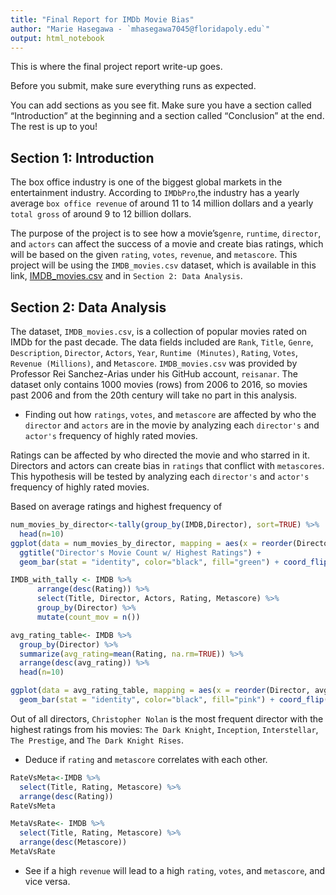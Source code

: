 ```yaml
---
title: "Final Report for IMDb Movie Bias"
author: "Marie Hasegawa - `mhasegawa7045@floridapoly.edu`"
output: html_notebook
---
```


This is where the final project report write-up goes. 


Before you submit, make sure everything runs as expected.

You can add sections as you see fit. Make sure you have a section called "Introduction" at the beginning and a section called "Conclusion" at the end. The rest is up to you!

## Section 1: Introduction

The box office industry is one of the biggest global markets in the entertainment industry. According to `IMDbPro`,the industry has a yearly average ` box office revenue` of around 11 to 14 million dollars and a yearly `total gross` of around 9 to 12 billion dollars.

The purpose of the project is to see how a movie's`genre`, `runtime`, `director`, and `actors` can affect the success of a movie and create bias ratings, which will be based on the given `rating`, `votes`, `revenue`, and `metascore`. This project will be using the `IMDB_movies.csv` dataset, which is available in this link, [IMDB_movies.csv](https://github.com/reisanar/datasets/blob/master/IMDB_movies.csv) and in `Section 2: Data Analysis`.


## Section 2: Data Analysis

The dataset, `IMDB_movies.csv`, is a collection of popular movies rated on IMDb for the past decade. The data fields included are `Rank`, `Title`, `Genre`, `Description`, `Director`, `Actors`, `Year`, `Runtime (Minutes)`, `Rating`, `Votes`, `Revenue (Millions)`, and `Metascore`. `IMDB_movies.csv` was provided by Professor Rei Sanchez-Arias under his GitHub account, `reisanar`. The dataset only contains 1000 movies (rows) from 2006 to 2016, so movies past 2006 and from the 20th century will take no part in this analysis. 




- Finding out how `ratings`, `votes`, and `metascore` are affected by who the `director` and `actors` are in the movie by analyzing each `director's` and `actor's` frequency of highly rated movies.

Ratings can be affected by who directed the movie and who starred in it. Directors and actors can create bias in `ratings` that conflict with `metascores`. This hypothesis will be tested by analyzing each `director's` and `actor's` frequency of highly rated movies.

Based on average ratings and highest frequency of  

```r
num_movies_by_director<-tally(group_by(IMDB,Director), sort=TRUE) %>%
  head(n=10)
ggplot(data = num_movies_by_director, mapping = aes(x = reorder(Director, n), n)) +
  ggtitle("Director's Movie Count w/ Highest Ratings") +
  geom_bar(stat = "identity", color="black", fill="green") + coord_flip()

IMDB_with_tally <- IMDB %>%
      arrange(desc(Rating)) %>%
      select(Title, Director, Actors, Rating, Metascore) %>% 
      group_by(Director) %>% 
      mutate(count_mov = n())
```
```r
avg_rating_table<- IMDB %>% 
  group_by(Director) %>%
  summarize(avg_rating=mean(Rating, na.rm=TRUE)) %>%
  arrange(desc(avg_rating)) %>%
  head(n=10)

ggplot(data = avg_rating_table, mapping = aes(x = reorder(Director, avg_rating), avg_rating)) + 
  geom_bar(stat = "identity", color="black", fill="pink") + coord_flip()
```
Out of all directors, `Christopher Nolan` is the most frequent director with the highest ratings from his movies: `The Dark Knight`, `Inception	`, `Interstellar`, `The Prestige`, and `The Dark Knight Rises`.  


- Deduce if `rating` and `metascore` correlates with each other.
```r
RateVsMeta<-IMDB %>%
  select(Title, Rating, Metascore) %>%
  arrange(desc(Rating))
RateVsMeta

MetaVsRate<- IMDB %>%
  select(Title, Rating, Metascore) %>%
  arrange(desc(Metascore))
MetaVsRate
```
- See if a high `revenue` will lead to a high `rating`, `votes`, and `metascore`, and vice versa.





















